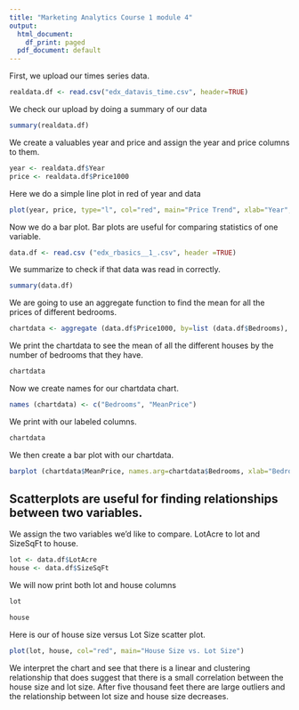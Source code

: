 ```yaml
---
title: "Marketing Analytics Course 1 module 4"
output:
  html_document:
    df_print: paged
  pdf_document: default
---
```


First, we upload our times series data.

```r
realdata.df <- read.csv("edx_datavis_time.csv", header=TRUE)
```

We check our upload by doing a summary of our data

```r
summary(realdata.df)
```

We create a valuables year and price and assign the year and price columns to them.

```r
year <- realdata.df$Year
price <- realdata.df$Price1000
```
 
Here we do a simple line plot in red of year and data

```r
plot(year, price, type="l", col="red", main="Price Trend", xlab="Year", ylab="Price * 1000")
```

Now we do a bar plot. Bar plots are useful for comparing statistics of one variable. 

```r
data.df <- read.csv ("edx_rbasics__1_.csv", header =TRUE)
```

We summarize to check if that data was read in correctly.

```r
summary(data.df)
```

We are going to use an aggregate function to find the mean for all the prices of different bedrooms.

```r
chartdata <- aggregate (data.df$Price1000, by=list (data.df$Bedrooms), FUN=mean)
```

We print the chartdata to see the mean of all the different houses by the number of bedrooms that they have. 

```r
chartdata
```

Now we create names for our chartdata chart.

```r
names (chartdata) <- c("Bedrooms", "MeanPrice")
```

We print with our labeled columns.

```r
chartdata
```

We then create a bar plot with our chartdata.

```r
barplot (chartdata$MeanPrice, names.arg=chartdata$Bedrooms, xlab="Bedrooms", ylab="MeanPrice", col="blue")
```

## Scatterplots are useful for finding relationships between two variables. 

We assign the two variables we'd like to compare. LotAcre to lot and SizeSqFt to house. 

```r
lot <- data.df$LotAcre
house <- data.df$SizeSqFt
```

We will now print both lot and house columns

```r
lot
```
```r
house
```

Here is our of house size versus Lot Size scatter plot.

```r
plot(lot, house, col="red", main="House Size vs. Lot Size")
```

We interpret the chart and see that there is a linear and clustering relationship that does suggest that there is a small correlation between the house size and lot size. After five thousand feet there are large outliers and the relationship between lot size and house size decreases.